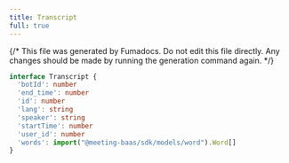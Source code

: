 ```yaml
---
title: Transcript
full: true
---
```


{/* This file was generated by Fumadocs. Do not edit this file directly. Any changes should be made by running the generation command again. */}



```typescript
interface Transcript {
  'botId': number
  'end_time': number
  'id': number
  'lang': string
  'speaker': string
  'startTime': number
  'user_id': number
  'words': import("@meeting-baas/sdk/models/word").Word[]
}
```

